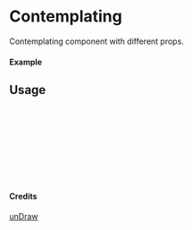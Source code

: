 
<Meta of={Contemplating} title="unDraw/Contemplating" />

# Contemplating

Contemplating component with different props.

#### Example

<Canvas of={Contemplating.Primary} />

## Usage

```ts
import { Contemplating } from "yadl-ui";

const Example = () => {
  return (
      <Contemplating />
  );
};

export default Example;
```

#### Credits
[unDraw](https://undraw.co/illustrations)
